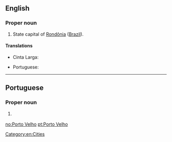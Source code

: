 ==English==

===Proper noun===
{{en-proper noun|head=[[Porto]] [[Velho]]}}

# State capital of [[Rondônia]] ([[Brazil]]).

====Translations====
{{trans-top|capital of Rondônia, Brazil}}
* Cinta Larga: {{t|cin|póótto wééliyo}}
{{trans-mid}}
* Portuguese: {{t|pt|Porto Velho|m}}
{{trans-bottom}}

[[Category:en:Cities]]

----

==Portuguese==

===Proper noun===
{{pt-proper noun|m}}

# {{l|en|Porto Velho}} {{gloss|capital of Rondônia, Brazil}}

[[no:Porto Velho]]
[[pt:Porto Velho]]